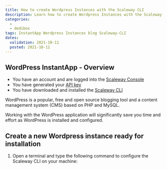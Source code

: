 ```yaml
---
title: How to create Wordpress Instances with the Scaleway CLI 
description: Learn how to create Wordpress Instances with the Scaleway CLI 
categories:
  - 
  - dedibox
tags: InstantApp Wordpress Instances blog Scaleway-CLI 
dates:
  validation: 2021-10-11
  posted: 2021-10-11
---
```



## WordPress InstantApp - Overview


<Message type="requirement">

  - You have an account and are logged into the [Scaleway Console](https://console.scaleway.com/)
  - You have generated your [API key](/console/my-project/how-to/generate-api-key/)
  - You have downloaded and installed the [Scaleway CLI](https://github.com/scaleway/scaleway-cli#scaleway-cli-v2)

</Message>


WordPress is a popular, free and open source blogging tool and a content management system (CMS) based on PHP and MySQL.

Working with the WordPress application will significantly save you time and effort as WordPress is installed and configured.


## Create a new Wordpress instance ready for installation

1. Open a terminal and type the following command to configure the Scaleway CLI on your machine: